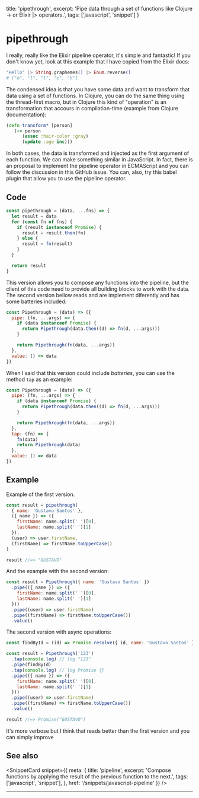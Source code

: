 
  title: 'pipethrough',
  excerpt: 'Pipe data through a set of functions like Clojure -> or Elixir |> operators.',
  tags: ['javascript', 'snippet']
}

# pipethrough

I really, really like the Elixir pipeline operator, it's simple and fantastic! If you don't know yet, look at this example that I have copied from the <OuterLink href="https://hexdocs.pm/elixir/Kernel.html#%7C%3E/2">Elixir docs</OuterLink>:

```elixir
"Hello" |> String.graphemes() |> Enum.reverse()
# ["o", "l", "l", "e", "H"]
```

The condensed idea is that you have some data and want to transform that data using a set of functions. In Clojure, you can do the same thing using the thread-first macro, but in Clojure this kind of "operation" is an transformation that accours in compilation-time (<OuterLink href="https://clojure.org/guides/threading_macros">example from Clojure documentation</OuterLink>):

```clj
(defn transform* [person]
   (-> person
      (assoc :hair-color :gray)
      (update :age inc)))
```

In both cases, the data is transformed and injected as the first argument of each function. We can make something similar in JavaScript. In fact, there is an proposal to implement the pipeline operator in ECMAScript and you can follow the discussion in <OuterLink href="https://github.com/tc39/proposal-pipeline-operator">this GitHub issue</OuterLink>. You can, also, try <OuterLink href="https://babeljs.io/docs/en/babel-plugin-proposal-pipeline-operator">this babel plugin</OuterLink> that allow you to use the pipeline operator.

## Code

```js
const pipethrough = (data, ...fns) => {
  let result = data
  for (const fn of fns) {
    if (result instanceof Promise) {
      result = result.then(fn)
    } else {
      result = fn(result)
    }
  }

  return result
}
```



This version allows you to compose any functions into the pipeline, but the client of this code need to provide all building blocks to work with the data. The second version bellow reads and are implement diferently and has some batteries included:

```js
const Pipethrough = (data) => ({
  pipe: (fn, ...args) => {
    if (data instanceof Promise) {
      return Pipethrough(data.then((d) => fn(d, ...args)))
    }

    return Pipethrough(fn(data, ...args))
  },
  value: () => data
})
```

When I said that this version could include *batteries*, you can use the method `tap` as an example:

```js
const Pipethrough = (data) => ({
  pipe: (fn, ...args) => {
    if (data instanceof Promise) {
      return Pipethrough(data.then((d) => fn(d, ...args)))
    }

    return Pipethrough(fn(data, ...args))
  },
  tap: (fn) => {
    fn(data)
    return Pipethrough(data)
  },
  value: () => data
})
```

## Example

Example of the first version.

```js
const result = pipethrough(
  { name: 'Gustavo Santos' },
  ({ name }) => ({
    firstName: name.split(' ')[0],
    lastName: name.split(' ')[1]
  }),
  (user) => user.firstName,
  (firstName) => firstName.toUpperCase()
)

result //=> "GUSTAVO"
```

And the example with the second version:

```js
const result = Pipethrough({ name: 'Gustavo Santos' })
  .pipe(({ name }) => ({
    firstName: name.split(' ')[0],
    lastName: name.split(' ')[1]
  }))
  .pipe((user) => user.firstName)
  .pipe((firstName) => firstName.toUpperCase())
  .value()
```

The second version with async operations:

```js
const findById = (id) => Promise.resolve({ id, name: 'Gustavo Santos' })

const result = Pipethrough('123')
  .tap(console.log) // log "123"
  .pipe(findById)
  .tap(console.log) // log Promise {}
  .pipe(({ name }) => ({
    firstName: name.split(' ')[0],
    lastName: name.split(' ')[1]
  }))
  .pipe((user) => user.firstName)
  .pipe((firstName) => firstName.toUpperCase())
  .value()

result //=> Promise("GUSTAVO")
```

It's more verbose but I think that reads better than the first version and you can simply improve


## See also

<SnippetCard snippet={{
  meta: {
    title: 'pipeline',
    excerpt: 'Compose functions by applying the result of the previous function to the next.',
    tags: ['javascript', 'snippet'],
  },
  href: '/snippets/javascript-pipeline'
}} />

---

